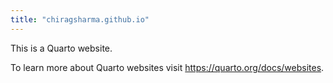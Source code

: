 ```yaml
---
title: "chiragsharma.github.io"
---
```


This is a Quarto website.

To learn more about Quarto websites visit <https://quarto.org/docs/websites>.

